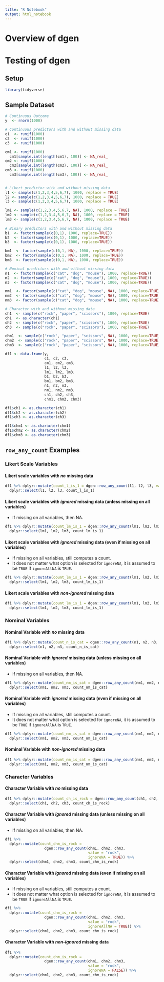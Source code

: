 ```yaml
---
title: "R Notebook"
output: html_notebook
---
```


# Overview of dgen


# Testing of dgen

## Setup
```r
library(tidyverse)
```

## Sample Dataset

```r
# Continuous Outcome
y  <- rnorm(1000)

# Continuous predictors with and without missing data
c1  <- runif(1000)
c2  <- runif(1000)
c3  <- runif(1000)

cm1 <- runif(1000)
  cm1[sample.int(length(cm1), 100)] <- NA_real_
cm2 <- runif(1000)
  cm2[sample.int(length(cm2), 100)] <- NA_real_
cm3 <- runif(1000)
  cm3[sample.int(length(cm3), 100)] <- NA_real_

  
# Likert predictor with and without missing data
l1 <- sample(c(1,2,3,4,5,6,7), 1000, replace = TRUE)
l2 <- sample(c(1,2,3,4,5,6,7), 1000, replace = TRUE)
l3 <- sample(c(1,2,3,4,5,6,7), 1000, replace = TRUE)

lm1 <- sample(c(1,2,3,4,5,6,7, NA), 1000, replace = TRUE)
lm2 <- sample(c(1,2,3,4,5,6,7, NA), 1000, replace = TRUE)
lm3 <- sample(c(1,2,3,4,5,6,7, NA), 1000, replace = TRUE)
  
# Binary predictors with and without missing data  
b1  <- factor(sample(c(0,1), 1000, replace=TRUE))
b2  <- factor(sample(c(0,1), 1000, replace=TRUE))
b3  <- factor(sample(c(0,1), 1000, replace=TRUE))

bm1  <- factor(sample(c(0,1, NA), 1000, replace=TRUE))
bm2  <- factor(sample(c(0,1, NA), 1000, replace=TRUE))
bm3  <- factor(sample(c(0,1, NA), 1000, replace=TRUE))

# Nominal predictors with and without missing data
n1  <- factor(sample(c("cat", "dog", "mouse"), 1000, replace=TRUE))
n2  <- factor(sample(c("cat", "dog", "mouse"), 1000, replace=TRUE))
n3  <- factor(sample(c("cat", "dog", "mouse"), 1000, replace=TRUE))

nm1  <- factor(sample(c("cat", "dog", "mouse", NA), 1000, replace=TRUE))
nm2  <- factor(sample(c("cat", "dog", "mouse", NA), 1000, replace=TRUE))
nm3  <- factor(sample(c("cat", "dog", "mouse", NA), 1000, replace=TRUE))

# Character with and without missing data
ch1  <- sample(c("rock", "paper", "scissors"), 1000, replace=TRUE)
ch1  <- as.character(ch1)
ch2  <- sample(c("rock", "paper", "scissors"), 1000, replace=TRUE)
ch3  <- sample(c("rock", "paper", "scissors"), 1000, replace=TRUE)

chm1  <- sample(c("rock", "paper", "scissors", NA), 1000, replace=TRUE)
chm2  <- sample(c("rock", "paper", "scissors", NA), 1000, replace=TRUE)
chm3  <- sample(c("rock", "paper", "scissors", NA), 1000, replace=TRUE)

df1 <- data.frame(y, 
                  c1, c2, c3, 
                  cm1, cm2, cm3, 
                  l1, l2, l3,
                  lm1, lm2, lm3,
                  b1, b2, b3, 
                  bm1, bm2, bm3, 
                  n1, n2, n3,
                  nm1, nm2, nm3,
                  ch1, ch2, ch3,
                  chm1, chm2, chm3)

df1$ch1 <- as.character(ch1)
df1$ch2 <- as.character(ch2)
df1$ch3 <- as.character(ch3)

df1$chm1 <- as.character(chm1)
df1$chm2 <- as.character(chm2)
df1$chm3 <- as.character(chm3)
```

## `row_any_count` Examples

### Likert Scale Variables

#### Likert scale variables with *no* missing data

```r
df1 %>% dplyr::mutate(count_l_is_1 = dgen::row_any_count(l1, l2, l3, value = "1")) %>% 
  dplyr::select(l1, l2, l3, count_l_is_1)
```

#### Likert scale variables with *ignored* missing data (unless missing on all variables)

*  If missing on all variables, then NA.


```r
df1 %>% dplyr::mutate(count_lm_is_1 = dgen::row_any_count(lm1, lm2, lm3, value = "1", ignoreNA = TRUE)) %>% 
  dplyr::select(lm1, lm2, lm3, count_lm_is_1)
```

#### Likert scale variables with *ignored* missing data (even if missing on all variables)

*  If missing on all variables, still computes a count.
*  It does not matter what option is selected for `ignoreNA`, it is assumed 
to be `TRUE` if `ignoreAllNA` is `TRUE`.

```r
df1 %>% dplyr::mutate(count_lm_is_1 = dgen::row_any_count(lm1, lm2, lm3, value = "1", ignoreNA = TRUE, ignoreAllNA = TRUE)) %>% 
  dplyr::select(lm1, lm2, lm3, count_lm_is_1)
```

#### Likert scale variables with *non-ignored* missing data


```r
df1 %>% dplyr::mutate(count_lm_is_1 = dgen::row_any_count(lm1, lm2, lm3, value = "1", ignoreNA = FALSE)) %>% 
  dplyr::select(lm1, lm2, lm3, count_lm_is_1)
```


### Nominal Variables

#### Nominal Variable with *no* missing data

```r
df1 %>% dplyr::mutate(count_n_is_cat = dgen::row_any_count(n1, n2, n3, value = "cat")) %>% 
  dplyr::select(n1, n2, n3, count_n_is_cat)
```

#### Nominal Variable with *ignored* missing data (unless missing on all variables)

*  If missing on all variables, then NA.

```r
df1 %>% dplyr::mutate(count_nm_is_cat = dgen::row_any_count(nm1, nm2, nm3, value = "cat", ignoreNA = TRUE)) %>% 
  dplyr::select(nm1, nm2, nm3, count_nm_is_cat)
```


#### Nominal Variable with *ignored* missing data (even if missing on all variables)

*  If missing on all variables, still computes a count.
*  It does not matter what option is selected for `ignoreNA`, it is assumed 
to be `TRUE` if `ignoreAllNA` is `TRUE`.

```r
df1 %>% dplyr::mutate(count_nm_is_cat = dgen::row_any_count(nm1, nm2, nm3, value = "cat", ignoreAllNA = TRUE)) %>% 
  dplyr::select(nm1, nm2, nm3, count_nm_is_cat)
```


#### Nominal Variable with *non-ignored* missing data

```r
df1 %>% dplyr::mutate(count_nm_is_cat = dgen::row_any_count(nm1, nm2, nm3, value = "cat", ignoreNA = FALSE, ignoreallNA = FALSE)) %>% 
  dplyr::select(nm1, nm2, nm3, count_nm_is_cat)
```

### Character Variables

#### Character Variable with *no* missing data

```r
df1 %>% dplyr::mutate(count_ch_is_rock = dgen::row_any_count(ch1, ch2, ch3, value = "rock")) %>% 
  dplyr::select(ch1, ch2, ch3, count_ch_is_rock)
```

#### Character Variable with *ignored* missing data (unless missing on all variables)

*  If missing on all variables, then NA.

```r
df1 %>% 
  dplyr::mutate(count_chm_is_rock = 
                  dgen::row_any_count(chm1, chm2, chm3, 
                                      value = "rock", 
                                      ignoreNA = TRUE)) %>% 
  dplyr::select(chm1, chm2, chm3, count_chm_is_rock)
```

#### Character Variable with *ignored* missing data (even if missing on all variables)

*  If missing on all variables, still computes a count.
*  It does not matter what option is selected for `ignoreNA`, it is assumed 
to be `TRUE` if `ignoreAllNA` is `TRUE`.

```r
df1 %>% 
  dplyr::mutate(count_chm_is_rock = 
                  dgen::row_any_count(chm1, chm2, chm3, 
                                      value = "rock", 
                                      ignoreAllNA = TRUE)) %>% 
  dplyr::select(chm1, chm2, chm3, count_chm_is_rock)
```

#### Character Variable with *non-ignored* missing data 


```r
df1 %>% 
  dplyr::mutate(count_chm_is_rock = 
                  dgen::row_any_count(chm1, chm2, chm3, 
                                      value = "rock", 
                                      ignoreNA = FALSE)) %>% 
  dplyr::select(chm1, chm2, chm3, count_chm_is_rock)
```



